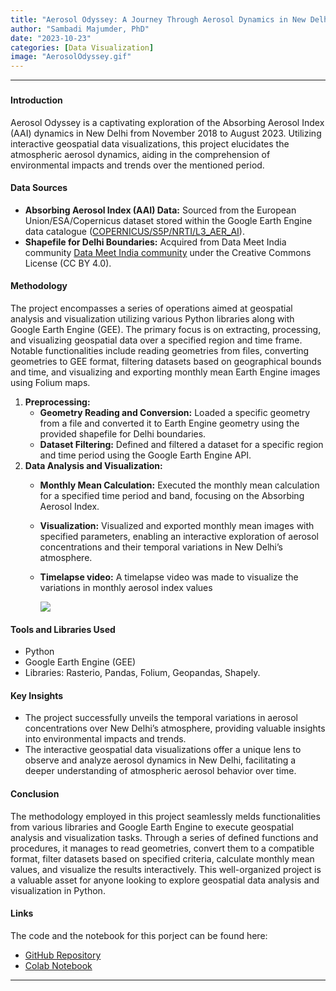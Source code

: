 ```yaml
---
title: "Aerosol Odyssey: A Journey Through Aerosol Dynamics in New Delhi"
author: "Sambadi Majumder, PhD"
date: "2023-10-23"
categories: [Data Visualization]
image: "AerosolOdyssey.gif"
---
```


------------------------------------------------------------------------

### 

#### **Introduction**

Aerosol Odyssey is a captivating exploration of the Absorbing Aerosol Index (AAI) dynamics in New Delhi from November 2018 to August 2023. Utilizing interactive geospatial data visualizations, this project elucidates the atmospheric aerosol dynamics, aiding in the comprehension of environmental impacts and trends over the mentioned period.

#### **Data Sources**

-   **Absorbing Aerosol Index (AAI) Data:** Sourced from the European Union/ESA/Copernicus dataset stored within the Google Earth Engine data catalogue ([COPERNICUS/S5P/NRTI/L3_AER_AI](https://developers.google.com/earth-engine/datasets/catalog/COPERNICUS_S5P_NRTI_L3_AER_AI)).
-   **Shapefile for Delhi Boundaries:** Acquired from Data Meet India community [Data Meet India community](https://datameet.org/) under the Creative Commons License (CC BY 4.0).

#### **Methodology**

The project encompasses a series of operations aimed at geospatial analysis and visualization utilizing various Python libraries along with Google Earth Engine (GEE). The primary focus is on extracting, processing, and visualizing geospatial data over a specified region and time frame. Notable functionalities include reading geometries from files, converting geometries to GEE format, filtering datasets based on geographical bounds and time, and visualizing and exporting monthly mean Earth Engine images using Folium maps.

1.  **Preprocessing:**
    -   **Geometry Reading and Conversion:** Loaded a specific geometry from a file and converted it to Earth Engine geometry using the provided shapefile for Delhi boundaries.
    -   **Dataset Filtering:** Defined and filtered a dataset for a specific region and time period using the Google Earth Engine API.
2.  **Data Analysis and Visualization:**
    -   **Monthly Mean Calculation:** Executed the monthly mean calculation for a specified time period and band, focusing on the Absorbing Aerosol Index.

    -   **Visualization:** Visualized and exported monthly mean images with specified parameters, enabling an interactive exploration of aerosol concentrations and their temporal variations in New Delhi's atmosphere.

    -   **Timelapse video:** A timelapse video was made to visualize the variations in monthly aerosol index values

        ![](AerosolOdyssey.gif)

#### **Tools and Libraries Used**

-   Python
-   Google Earth Engine (GEE)
-   Libraries: Rasterio, Pandas, Folium, Geopandas, Shapely.

#### **Key Insights**

-   The project successfully unveils the temporal variations in aerosol concentrations over New Delhi's atmosphere, providing valuable insights into environmental impacts and trends.
-   The interactive geospatial data visualizations offer a unique lens to observe and analyze aerosol dynamics in New Delhi, facilitating a deeper understanding of atmospheric aerosol behavior over time.

#### **Conclusion**

The methodology employed in this project seamlessly melds functionalities from various libraries and Google Earth Engine to execute geospatial analysis and visualization tasks. Through a series of defined functions and procedures, it manages to read geometries, convert them to a compatible format, filter datasets based on specified criteria, calculate monthly mean values, and visualize the results interactively. This well-organized project is a valuable asset for anyone looking to explore geospatial data analysis and visualization in Python.

#### **Links**

The code and the notebook for this porject can be found here:

-   [GitHub Repository](https://github.com/SamMajumder/GeoVizHub/tree/main/AerosolOdyssey)
-   [Colab Notebook](https://colab.research.google.com/drive/1fsz7WXssiJA0LOrs72dKjkMR12c5ncqq#scrollTo=K8NioTo1vyxi)

------------------------------------------------------------------------
